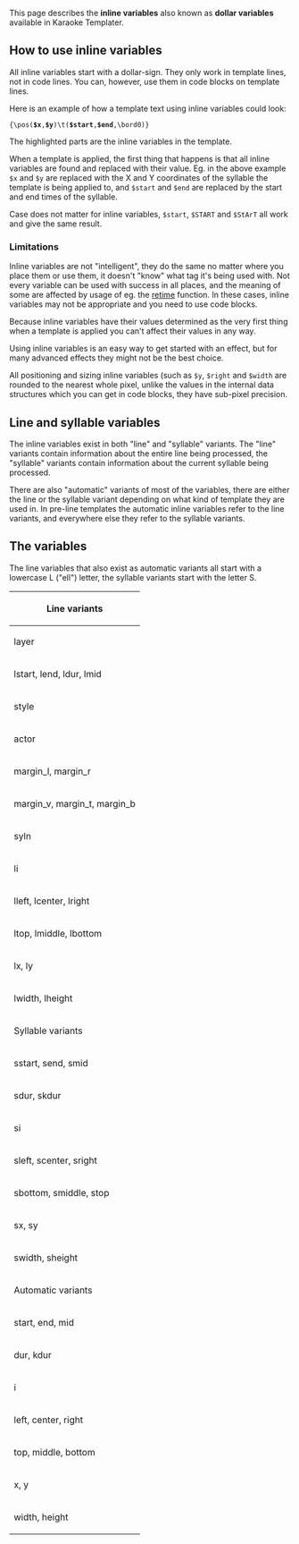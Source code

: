 This page describes the '''inline variables''' also known as '''dollar variables''' available in Karaoke Templater.

== How to use inline variables ==

All inline variables start with a dollar-sign. They only work in template lines, not in code lines. You can, however, use them in code blocks on template lines.

Here is an example of how a template text using inline variables could look:

 {\pos('''$x''','''$y''')\t('''$start''','''$end''',\bord0)}

The highlighted parts are the inline variables in the template.

When a template is applied, the first thing that happens is that all inline variables are found and replaced with their value. Eg. in the above example <code>$x</code> and <code>$y</code> are replaced with the X and Y coordinates of the syllable the template is being applied to, and <code>$start</code> and <code>$end</code> are replaced by the start and end times of the syllable.

Case does not matter for inline variables, <code>$start</code>, <code>$START</code> and <code>$StArT</code> all work and give the same result.

=== Limitations ===

Inline variables are not "intelligent", they do the same no matter where you place them or use them, it doesn't "know" what tag it's being used with. Not every variable can be used with success in all places, and the meaning of some are affected by usage of eg. the [[Karaoke Templater Reference: Code execution environment#retime|retime]] function. In these cases, inline variables may not be appropriate and you need to use code blocks.

Because inline variables have their values determined as the very first thing when a template is applied you can't affect their values in any way.

Using inline variables is an easy way to get started with an effect, but for many advanced effects they might not be the best choice.

All positioning and sizing inline variables (such as <code>$y</code>, <code>$right</code> and <code>$width</code> are rounded to the nearest whole pixel, unlike the values in the internal data structures which you can get in code blocks, they have sub-pixel precision.

== Line and syllable variables ==

The inline variables exist in both "line" and "syllable" variants. The "line" variants contain information about the entire line being processed, the "syllable" variants contain information about the current syllable being processed.

There are also "automatic" variants of most of the variables, there are either the line or the syllable variant depending on what kind of template they are used in. In pre-line templates the automatic inline variables refer to the line variants, and everywhere else they refer to the syllable variants.

== The variables ==

The line variables that also exist as automatic variants all start with a lowercase L ("ell") letter, the syllable variants start with the letter S.

{|border="1" cellpadding="3" cellspacing="0" style="border:gray solid 1px; border-collapse:collapse; text-align:left;vertical-align:top"
|-
!colspan="2"|Line variants
|-
| layer
| line layer
|-
| lstart, lend, ldur, lmid
| line start time, end time, duration and midway, all absolute times in milliseconds
|-
| style
| name of the line style
|-
| actor
| name of the line actor
|-
| margin_l, margin_r
| effective left and right margin (line if nonzero, otherwise style)
|-
| margin_v, margin_t, margin_b
| effective vertical, top and bottom margin, vertical and top is same
|-
| syln
| number of syllables on line
|-
| li
| line index (first physical line in file is 1)
|-
| lleft, lcenter, lright
| line left, horizontal center and right edges, taking margins and alignment into account, rounded to an integer value
|-
| ltop, lmiddle, lbottom
| line top, vertical middle and bottom edges, taking margins and alignment into account, rounded
|-
| lx, ly
| line x and y position suitable for a \pos command when alignment is not overridden
|-
| lwidth, lheight
| line width and height in pixels, this is rounded and might not match exactly with the positioning variables
|-
!colspan="2"|Syllable variants
|-
| sstart, send, smid
| syllable start, end and midway times relative to start of line, suitable for putting into \t and \move
|-
| sdur, skdur
| syllable duration in milliseconds and centiseconds
|-
| si
| syllable index from start of line
|-
| sleft, scenter, sright
| absolute left, horizontal center and right edges for syllable from left edge of screen, suitable directly for \pos and \move
|-
| sbottom, smiddle, stop
| absolute bottom, vertical middle and top edges for syllable from top edge of screen, suitable directly for \pos and \move, adjusted for furigana positioning if needed
|-
| sx, sy
| syllable absolute x and y position in default alignment, suitable for using directly in \pos and \move
|-
| swidth, sheight
| syllable width and height in pixelsthis is rounded and might not match exactly with the positioning variables
|-
!colspan="2"|Automatic variants
|-
| start, end, mid
| start and and midway time for line/syllable; absolute for lines and relative for syllables
|-
| dur, kdur
| duration in milliseconds and centiseconds of line/syllable
|-
| i
| line or syllable index
|-
| left, center, right
| left, center and right edges of line/syllable, absolute from left screen edge
|-
| top, middle, bottom
| top middle and bottom edges of line/syllable, absolute from top screen edge
|-
| x, y
| x and y position of line/syllable when using default alignment
|-
| width, height
| width and height of line/syllable in pixels, this is rounded and might not match exactly with the positioning variables
|}

{{Automation navbox}}